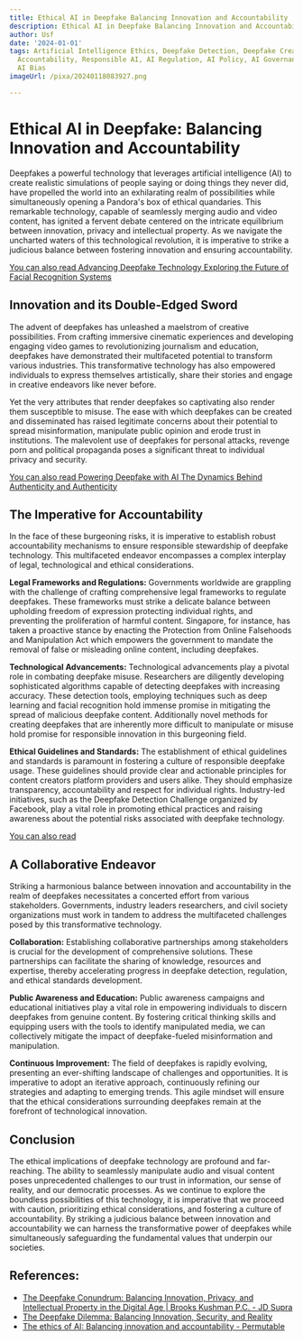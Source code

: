 ```yaml
---
title: Ethical AI in Deepfake Balancing Innovation and Accountability
description: Ethical AI in Deepfake Balancing Innovation and Accountability
author: Usf
date: '2024-01-01'
tags: Artificial Intelligence Ethics, Deepfake Detection, Deepfake Creation, Deepfake
  Accountability, Responsible AI, AI Regulation, AI Policy, AI Governance, AI Transparency,
  AI Bias
imageUrl: /pixa/20240118083927.png

---
```

# Ethical AI in Deepfake: Balancing Innovation and Accountability

Deepfakes a powerful technology that leverages artificial  intelligence (AI)  to  create realistic simulations of people saying or doing things they  never did, have propelled the  world into an exhilarating realm  of possibilities while simultaneously opening a  Pandora's box of ethical  quandaries. This remarkable technology, capable of seamlessly merging audio and video content,  has ignited a  fervent debate centered on the intricate equilibrium between innovation, privacy and intellectual property. As we navigate the uncharted waters of this technological revolution, it is imperative to  strike a judicious balance between fostering innovation and ensuring accountability.

[You can also read Advancing Deepfake Technology Exploring the Future of  Facial Recognition  Systems](Advancing%20Deepfake%20Technology%20Exploring%20the%20Future%20of%20Facial%20Recognition%20Systems)


## Innovation and its Double-Edged Sword

The advent of deepfakes  has unleashed a maelstrom  of creative possibilities. From crafting immersive  cinematic experiences  and developing engaging video  games to revolutionizing journalism and education, deepfakes have demonstrated their multifaceted potential to transform various  industries. This transformative technology has also empowered individuals to express themselves artistically,  share  their stories and engage in  creative endeavors like never before.

Yet the very attributes that render deepfakes so captivating also render them susceptible to misuse. The ease  with which deepfakes can be created and disseminated has raised legitimate concerns about their potential to spread misinformation, manipulate public opinion and erode trust in institutions. The malevolent use of deepfakes for personal attacks, revenge porn and political propaganda  poses a significant threat to individual privacy and security.

[You can also read Powering Deepfake with AI The Dynamics Behind Authenticity  and Authenticity](Powering%20Deepfake%20with%20AI%20The%20Dynamics%20Behind%20Authenticity%20and%20Authenticity)


##  The Imperative for Accountability

In the face of these burgeoning risks, it is imperative to establish robust accountability mechanisms to  ensure responsible stewardship of deepfake  technology. This multifaceted endeavor encompasses a complex interplay of legal, technological and ethical considerations.

**Legal Frameworks and Regulations:** Governments worldwide are grappling with the challenge of crafting  comprehensive legal frameworks to regulate  deepfakes.  These frameworks  must strike a delicate balance between upholding freedom of expression protecting individual rights, and preventing the proliferation of harmful content. Singapore, for instance,  has taken a proactive stance by enacting the  Protection from Online Falsehoods and Manipulation Act which empowers the government to mandate the removal of false or misleading online content, including  deepfakes.

**Technological Advancements:** Technological advancements play a pivotal role  in combating  deepfake  misuse. Researchers are diligently developing sophisticated  algorithms capable of detecting deepfakes with increasing accuracy. These detection tools, employing techniques such as deep learning and facial recognition hold immense promise in mitigating the spread of  malicious deepfake content. Additionally novel  methods for  creating deepfakes that are inherently more difficult to manipulate  or misuse hold promise for responsible innovation  in this burgeoning field.

**Ethical  Guidelines  and Standards:** The establishment of ethical guidelines and standards is paramount in  fostering a culture of responsible deepfake usage. These guidelines should provide clear and actionable principles for content creators platform providers and users alike. They should emphasize transparency, accountability and respect for individual rights. Industry-led initiatives, such as the Deepfake Detection Challenge organized by Facebook,  play  a vital role in promoting ethical practices and raising awareness  about the potential risks associated with  deepfake technology.

[You can also  read ]()


## A Collaborative Endeavor

Striking a harmonious balance between innovation  and accountability in the realm of deepfakes necessitates a  concerted  effort from various stakeholders. Governments,  industry leaders researchers, and civil  society organizations must work  in tandem to address the multifaceted challenges posed by this transformative technology.

**Collaboration:** Establishing collaborative partnerships among stakeholders is crucial for the development of comprehensive solutions. These partnerships can  facilitate the sharing of knowledge, resources and expertise, thereby accelerating progress in deepfake detection, regulation, and ethical standards  development.

**Public Awareness and  Education:** Public awareness campaigns and educational initiatives play a  vital role in empowering individuals to discern deepfakes from  genuine content. By fostering critical  thinking skills and equipping users with the tools to identify manipulated media, we can collectively mitigate  the impact of deepfake-fueled  misinformation and manipulation.

**Continuous Improvement:** The field of deepfakes is rapidly evolving, presenting an ever-shifting landscape of challenges and opportunities. It is imperative  to adopt an iterative approach,  continuously refining our strategies and adapting  to emerging trends. This agile mindset will ensure that the ethical considerations surrounding deepfakes remain at the forefront of technological innovation.

## Conclusion

The  ethical implications of deepfake technology are profound and far-reaching. The ability to seamlessly manipulate audio and visual content poses unprecedented challenges to our trust in  information, our sense  of reality,  and our democratic processes. As we continue  to  explore the boundless possibilities of this  technology, it is imperative that we proceed with caution, prioritizing ethical considerations, and fostering a culture of accountability. By  striking a judicious balance between innovation and  accountability we can harness the transformative power of deepfakes while simultaneously safeguarding the fundamental values that underpin our societies.

## References:
- [The Deepfake Conundrum: Balancing Innovation, Privacy, and Intellectual Property in the Digital Age | Brooks Kushman P.C. - JD Supra](https://www.jdsupra.com/legalnews/the-deepfake-conundrum-balancing-2505505/)
- [The Deepfake Dilemma: Balancing Innovation, Security, and Reality](https://www.captechu.edu/blog/deepfake-dilemma-balancing-innovation-security-and-reality)
- [The ethics of AI: Balancing innovation and accountability - Permutable](https://permutable.ai/the-ethics-of-ai-balancing-innovation-and-accountability/)
